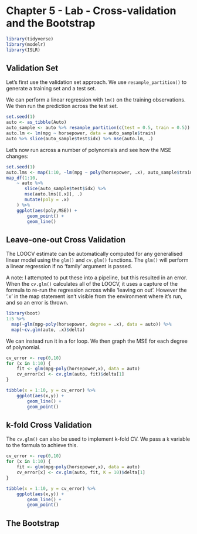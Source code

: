 # Chapter 5 - Lab - Cross-validation and the Bootstrap

```r
library(tidyverse)
library(modelr)
library(ISLR)
```

## Validation Set

Let's first use the validation set approach. We use `resample_partition()` to generate a training set and a test set.

We can perform a linear regression with `lm()` on the training observations. We then run the prediction across the test set.

```r
set.seed(1)
auto <- as_tibble(Auto)
auto_sample <- auto %>% resample_partition(c(test = 0.5, train = 0.5))
auto.lm <- lm(mpg ~ horsepower, data = auto_sample$train)
auto %>% slice(auto_sample$test$idx) %>% mse(auto.lm, .)
```

Let's now run across a number of polynomials and see how the MSE changes:

```r
set.seed(1)
auto.lms <- map(1:10, ~lm(mpg ~ poly(horsepower, .x), auto_sample$train))
map_df(1:10, 
    ~ auto %>% 
       slice(auto_sample$test$idx) %>% 
       mse(auto.lms[[.x]], .)
       mutate(poly = .x)
    ) %>% 
    ggplot(aes(poly,MSE)) + 
        geom_point() + 
        geom_line()
```

## Leave-one-out Cross Validation

The LOOCV estimate can be automatically computed for any generalised linear model using the `glm()` and `cv.glm()` functions. The `glm()` will perform a linear regression if no 'family' argument is passed.

A note: I attempted to put these into a pipeline, but this resulted in an error. When the `cv.glm()` calculates all of the LOOCV, it uses a capture of the formula to re-run the regression across while 'leaving on out'. However the '.x' in the map statement isn't visible from the environment where it's run, and so an error is thrown.

```r
library(boot)
1:5 %>% 
  map(~glm(mpg~poly(horsepower, degree = .x), data = auto)) %>% 
  map(~cv.glm(auto, .x)$delta)
```

We can instead run it in a for loop. We then graph the MSE for each degree of polynomial.
```r
cv_error <- rep(0,10)
for (x in 1:10) { 
    fit <- glm(mpg~poly(horsepower,x), data = auto)
    cv_error[x] <- cv.glm(auto, fit)$delta[1] 
}

tibble(x = 1:10, y = cv_error) %>% 
    ggplot(aes(x,y)) + 
        geom_line() + 
        geom_point()
```

## k-fold Cross Validation

The `cv.glm()` can also be used to implement k-fold CV. We pass a `k` variable to the formula to achieve this.
```r
cv_error <- rep(0,10)
for (x in 1:10) { 
    fit <- glm(mpg~poly(horsepower,x), data = auto)
    cv_error[x] <- cv.glm(auto, fit, K = 10)$delta[1] 
}

tibble(x = 1:10, y = cv_error) %>% 
    ggplot(aes(x,y)) + 
        geom_line() + 
        geom_point()
```

## The Bootstrap

